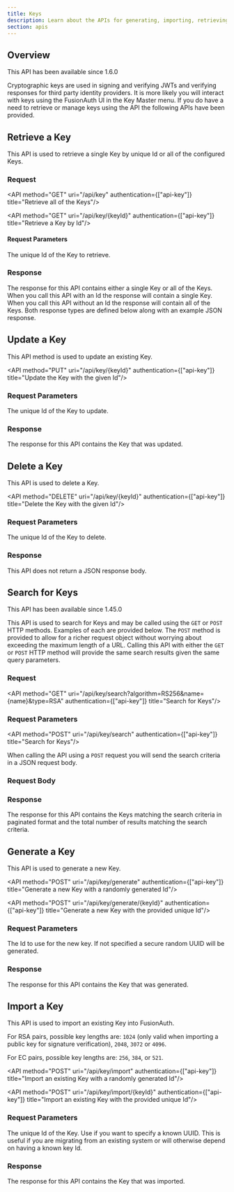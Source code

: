```yaml
---
title: Keys
description: Learn about the APIs for generating, importing, retrieving, updating and deleting keys.
section: apis
---
```


## Overview

<Aside type="version">
This API has been available since 1.6.0
</Aside>

Cryptographic keys are used in signing and verifying JWTs and verifying responses for third party identity providers. It is more likely you will interact with keys using the FusionAuth UI in the Key Master menu. If you do have a need to retrieve or manage keys using the API the following APIs have been provided.

## Retrieve a Key

This API is used to retrieve a single Key by unique Id or all of the configured Keys.

### Request

<API method="GET" uri="/api/key" authentication={["api-key"]} title="Retrieve all of the Keys"/>

<API method="GET" uri="/api/key/{keyId}" authentication={["api-key"]} title="Retrieve a Key by Id"/>

#### Request Parameters

<APIBlock>
  <APIField name="keyId" type="UUID" required>
    The unique Id of the Key to retrieve.
  </APIField>
</APIBlock>

### Response

The response for this API contains either a single Key or all of the Keys. When you call this API with an Id the response will contain a single Key. When you call this API without an Id the response will contain all of the Keys. Both response types are defined below along with an example JSON response.

<StandardGetResponseCodes />

<KeyResponseBody />

<KeyResponsesBody />

## Update a Key

This API method is used to update an existing Key.

<UpdateKeyNote />

<API method="PUT" uri="/api/key/{keyId}" authentication={["api-key"]} title="Update the Key with the given Id"/>

### Request Parameters

<APIBlock>
  <APIField name="keyId" type="UUID" required>
    The unique Id of the Key to update.
  </APIField>
</APIBlock>

<KeyPutRequestBody />

### Response

The response for this API contains the Key that was updated.

<StandardPutResponseCodes />

<KeyResponseBody />

## Delete a Key

This API is used to delete a Key.

<API method="DELETE" uri="/api/key/{keyId}" authentication={["api-key"]} title="Delete the Key with the given Id"/>

### Request Parameters

<APIBlock>
  <APIField name="keyId" type="UUID" required>
    The unique Id of the Key to delete.
  </APIField>
</APIBlock>

### Response

This API does not return a JSON response body.

<StandardDeleteResponseCodes />

## Search for Keys

<Aside type="version">
This API has been available since 1.45.0
</Aside>

This API is used to search for Keys and may be called using the `GET` or `POST` HTTP methods. Examples of each are provided below. The `POST` method is provided to allow for a richer request object without worrying about exceeding the maximum length of a URL. Calling this API with either the `GET` or `POST` HTTP method will provide the same search results given the same query parameters.

### Request

<API method="GET" uri="/api/key/search?algorithm=RS256&name={name}&type=RSA" authentication={["api-key"]} title="Search for Keys"/>

### Request Parameters

<KeySearchRequestParameters parameter_prefix />


<API method="POST" uri="/api/key/search" authentication={["api-key"]} title="Search for Keys"/>

When calling the API using a `POST` request you will send the search criteria in a JSON request body.

### Request Body

<KeySearchRequestParameters parameter_prefix="search." />

### Response

The response for this API contains the Keys matching the search criteria in paginated format and the total number of results matching the search criteria.

<StandardGetResponseCodes never_missing never_search_error />

<KeyResponsesBody include_total />

## Generate a Key

This API is used to generate a new Key.

<API method="POST" uri="/api/key/generate" authentication={["api-key"]} title="Generate a new Key with a randomly generated Id"/>

<API method="POST" uri="/api/key/generate/{keyId}" authentication={["api-key"]} title="Generate a new Key with the provided unique Id"/>

### Request Parameters

<APIBlock>
  <APIField name="keyId" type="UUID" optional defaults="secure random UUID">
    The Id to use for the new key. If not specified a secure random UUID will be generated.
  </APIField>
</APIBlock>

<KeyGeneratePostRequestBody />

### Response

The response for this API contains the Key that was generated.

<StandardPostResponseCodes />

<KeyResponseBody />

## Import a Key

This API is used to import an existing Key into FusionAuth.

For RSA pairs, possible key lengths are: `1024` (only valid when importing a public key for signature verification), `2048`, `3072` or `4096`.

For EC pairs, possible key lengths are: `256`, `384`, or `521`.

<API method="POST" uri="/api/key/import" authentication={["api-key"]} title="Import an existing Key with a randomly generated Id"/>

<API method="POST" uri="/api/key/import/{keyId}" authentication={["api-key"]} title="Import an existing Key with the provided unique Id"/>

### Request Parameters

<APIBlock>
  <APIField name="keyId" type="UUID" optional>
    The unique Id of the Key. Use if you want to specify a known UUID. This is useful if you are migrating from an existing system or will otherwise depend on having a known key Id.
  </APIField>
</APIBlock>

<KeyImportPostRequestBody />

### Response

The response for this API contains the Key that was imported.

<StandardPostResponseCodes />

<KeyResponseBody />
